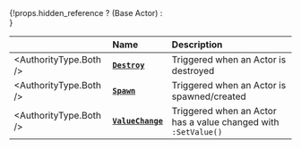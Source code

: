 
<div>
	{!props.hidden_reference ? (<ReferenceLink href="scripting-reference/classes/base-classes/actor">Base Actor</ReferenceLink>) : <div></div>}
</div>


|  | **Name** | **Description** |
| :--- | :--- | :--- |
| <AuthorityType.Both /> | [**`Destroy`**](/scripting-reference/classes/base-classes/actor.mdx#destroy) | Triggered when an Actor is destroyed |
| <AuthorityType.Both /> | [**`Spawn`**](/scripting-reference/classes/base-classes/actor.mdx#spawn) | Triggered when an Actor is spawned/created |
| <AuthorityType.Both /> | [**`ValueChange`**](/scripting-reference/classes/base-classes/actor.mdx#valuechange) | Triggered when an Actor has a value changed with `:SetValue()` |